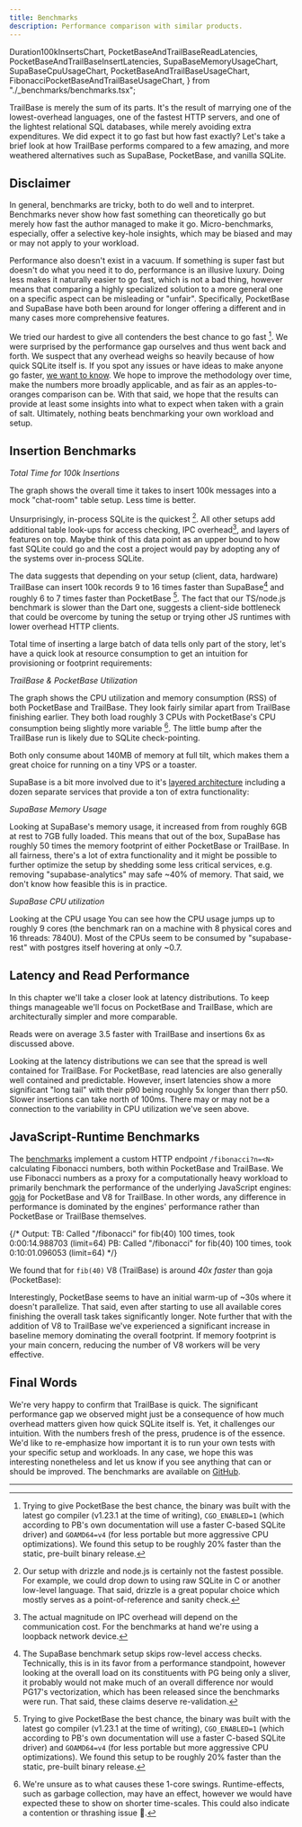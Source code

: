 ```yaml
---
title: Benchmarks
description: Performance comparison with similar products.
---
```


  Duration100kInsertsChart,
  PocketBaseAndTrailBaseReadLatencies,
  PocketBaseAndTrailBaseInsertLatencies,
  SupaBaseMemoryUsageChart,
  SupaBaseCpuUsageChart,
  PocketBaseAndTrailBaseUsageChart,
  FibonacciPocketBaseAndTrailBaseUsageChart,
} from "./_benchmarks/benchmarks.tsx";

TrailBase is merely the sum of its parts. It's the result of marrying one of
the lowest-overhead languages, one of the fastest HTTP servers, and one of the
lightest relational SQL databases, while merely avoiding extra expenditures.
We did expect it to go fast but how fast exactly? Let's take a brief look at
how TrailBase performs compared to a few amazing, and more weathered
alternatives such as SupaBase, PocketBase, and vanilla SQLite.

## Disclaimer

In general, benchmarks are tricky, both to do well and to interpret.
Benchmarks never show how fast something can theoretically go but merely how
fast the author managed to make it go.
Micro-benchmarks, especially, offer a selective key-hole insights, which may be
biased and may or may not apply to your workload.

Performance also doesn't exist in a vacuum. If something is super fast but
doesn't do what you need it to do, performance is an illusive luxury.
Doing less makes it naturally easier to go fast, which is not a bad thing,
however means that comparing a highly specialized solution to a more general
one on a specific aspect can be misleading or "unfair".
Specifically, PocketBase and SupaBase have both been around for longer offering
a different and in many cases more comprehensive features.

We tried our hardest to give all contenders the best chance to go fast [^1].
We were surprised by the performance gap ourselves and thus went back and
forth. We suspect that any overhead weighs so heavily because of how quick
SQLite itself is.
If you spot any issues or have ideas to make anyone go faster,
[we want to know](https://github.com/trailbaseio/trailbase-benchmark).
We hope to improve the methodology over time, make the numbers more broadly
applicable, and as fair as an apples-to-oranges comparison can be.
With that said, we hope that the results can provide at least some insights
into what to expect when taken with a grain of salt.
Ultimately, nothing beats benchmarking your own workload and setup.

## Insertion Benchmarks

_Total Time for 100k Insertions_

<div class="flex justify-center">
  <div class="h-[300px] w-[90%]">
    <Duration100kInsertsChart client:only="solid-js" />
  </div>
</div>

The graph shows the overall time it takes to insert 100k messages into a mock
"chat-room" table setup. Less time is better.

Unsurprisingly, in-process SQLite is the quickest [^2].
All other setups add additional table look-ups for access checking, IPC
overhead[^3], and layers of features on top.
Maybe think of this data point as an upper bound to how fast SQLite could go
and the cost a project would pay by adopting any of the systems over in-process
SQLite.

The data suggests that depending on your setup (client, data, hardware)
TrailBase can insert 100k records 9 to 16 times faster than SupaBase[^4] and
roughly 6 to 7 times faster than PocketBase [^1].
The fact that our TS/node.js benchmark is slower than the Dart one, suggests a
client-side bottleneck that could be overcome by tuning the setup or trying
other JS runtimes with lower overhead HTTP clients.

Total time of inserting a large batch of data tells only part of the story,
let's have a quick look at resource consumption to get an intuition for
provisioning or footprint requirements:

_TrailBase & PocketBase Utilization_

<div class="flex justify-center">
  <div class="h-[300px] w-[90%]">
    <PocketBaseAndTrailBaseUsageChart client:only="solid-js" />
  </div>
</div>

The graph shows the CPU utilization and memory consumption (RSS) of both
PocketBase and TrailBase. They look fairly similar apart from TrailBase
finishing earlier. They both load roughly 3 CPUs with PocketBase's CPU
consumption being slightly more variable [^5].
The little bump after the TrailBase run is likely due to SQLite check-pointing.

Both only consume about 140MB of memory at full tilt, which makes them a great
choice for running on a tiny VPS or a toaster.

SupaBase is a bit more involved due to it's
[layered architecture](https://supabase.com/docs/guides/getting-started/architecture)
including a dozen separate services that provide a ton of extra functionality:

_SupaBase Memory Usage_

<div class="flex justify-center">
  <div class="h-[340px] w-[90%]">
    <SupaBaseMemoryUsageChart client:only="solid-js" />
  </div>
</div>

Looking at SupaBase's memory usage, it increased from from roughly 6GB at rest to
7GB fully loaded.
This means that out of the box, SupaBase has roughly 50 times the memory
footprint of either PocketBase or TrailBase.
In all fairness, there's a lot of extra functionality and it might be possible
to further optimize the setup by shedding some less critical services, e.g.
removing "supabase-analytics" may safe ~40% of memory. That said, we don't know
how feasible this is in practice.

_SupaBase CPU utilization_

<div class="flex justify-center">
  <div class="h-[340px] w-[90%]">
    <SupaBaseCpuUsageChart client:only="solid-js" />
  </div>
</div>

Looking at the CPU usage You can see how the CPU usage jumps up to roughly 9
cores (the benchmark ran on a machine with 8 physical cores and 16 threads:
7840U). Most of the CPUs seem to be consumed by "supabase-rest" with postgres
itself hovering at only ~0.7.

## Latency and Read Performance

In this chapter we'll take a closer look at latency distributions. To keep
things manageable we'll focus on PocketBase and TrailBase, which are
architecturally simpler and more comparable.

Reads were on average 3.5 faster with TrailBase and insertions 6x as discussed
above.

<div class="flex justify-center h-[340px] w-[90%]">
  <div class="w-[50%]">
    <PocketBaseAndTrailBaseReadLatencies client:only="solid-js" />
  </div>

  <div class="w-[50%]">
    <PocketBaseAndTrailBaseInsertLatencies client:only="solid-js" />
  </div>
</div>

Looking at the latency distributions we can see that the spread is well
contained for TrailBase. For PocketBase, read latencies are also generally well
contained and predictable.
However, insert latencies show a more significant "long tail" with their p90
being roughly 5x longer than therr p50.
Slower insertions can take north of 100ms. There may or may not be a connection
to the variability in CPU utilization we've seen above.

## JavaScript-Runtime Benchmarks

The [benchmarks](https://github.com/trailbaseio/trailbase-benchmark)
implement a custom HTTP endpoint `/fibonacci?n=<N>` calculating Fibonacci
numbers, both within PocketBase and TrailBase.
We use Fibonacci numbers as a proxy for a computationally heavy workload to
primarily benchmark the performance of the underlying JavaScript engines:
[goja](https://github.com/dop251/goja) for PocketBase and V8 for TrailBase.
In other words, any difference in performance is dominated by the engines'
performance rather than PocketBase or TrailBase themselves.

{/*
    Output:
      TB: Called "/fibonacci" for fib(40) 100 times, took 0:00:14.988703 (limit=64)
      PB: Called "/fibonacci" for fib(40) 100 times, took 0:10:01.096053 (limit=64)
*/}

We found that for `fib(40)` V8 (TrailBase) is around *40x faster* than
goja (PocketBase):

<div class="flex justify-center">
  <div class="h-[300px] w-[90%]">
    <FibonacciPocketBaseAndTrailBaseUsageChart client:only="solid-js" />
  </div>
</div>

Interestingly, PocketBase seems to have an initial warm-up of ~30s where it
doesn't parallelize. That said, even after starting to use all available cores
finishing the overall task takes significantly longer.
Note further that with the addition of V8 to TrailBase we've experienced a
significant increase in baseline memory dominating the overall footprint.
If memory footprint is your main concern, reducing the number of V8 workers
will be very effective.

## Final Words

We're very happy to confirm that TrailBase is quick. The significant
performance gap we observed might just be a consequence of how much overhead
matters given how quick SQLite itself is.
Yet, it challenges our intuition. With the numbers fresh of the press, prudence is
of the essence. We'd like to re-emphasize how important it is to run your own
tests with your specific setup and workloads.
In any case, we hope this was interesting nonetheless and let us know if you
see anything that can or should be improved.
The benchmarks are available on [GitHub](https://github.com/trailbaseio/trailbase-benchmark).

<div class="h-[50px]" />

---

[^1]:
    Trying to give PocketBase the best chance, the binary was built with the
    latest go compiler (v1.23.1 at the time of writing), `CGO_ENABLED=1` (which
    according to PB's own documentation will use a faster C-based SQLite
    driver) and `GOAMD64=v4` (for less portable but more aggressive CPU
    optimizations).
    We found this setup to be roughly 20% faster than the static, pre-built
    binary release.

[^2]:
    Our setup with drizzle and node.js is certainly not the fastest possible.
    For example, we could drop down to using raw SQLite in C or another
    low-level language.
    That said, drizzle is a great popular choice which mostly serves as a
    point-of-reference and sanity check.

[^3]:
    The actual magnitude on IPC overhead will depend on the communication cost.
    For the benchmarks at hand we're using a loopback network device.

[^4]:
    The SupaBase benchmark setup skips row-level access checks. Technically,
    this is in its favor from a performance standpoint, however looking at the
    overall load on its constituents with PG being only a sliver, it probably
    would not make much of an overall difference nor would PG17's vectorization,
    which has been released since the benchmarks were run. That said, these
    claims deserve re-validation.

[^5]:
    We're unsure as to what causes these 1-core swings.
    Runtime-effects, such as garbage collection, may have an effect, however we
    would have expected these to show on shorter time-scales.
    This could also indicate a contention or thrashing issue 🤷.
